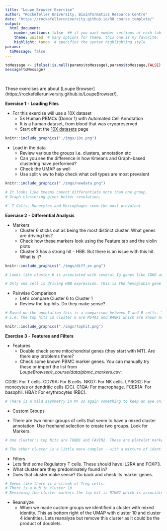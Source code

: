 ```yaml
---
title: "Loupe Browser Exercise"
author: "Rockefeller University, Bioinformatics Resource Centre"
date: "https://rockefelleruniversity.github.io/RU_course_template/"
output: 
  html_document:
    number_sections: false  ## if you want number sections at each table header
    theme: united  # many options for theme, this one is my favorite.
    highlight: tango  # specifies the syntax highlighting style
params:
  toMessage: false    
---
```


```r
toMessage <- ifelse(!is.null(params$toMessage),params$toMessage,FALSE)
message(toMessage)

```


<p>&nbsp;</p>
These exercises are about [Loupe Browser] (https://rockefelleruniversity.github.io/LoupeBrowser/). 

**Exercise 1** - **Loading Files**

- For this exercise will use a 10X dataset
  * 5k Human PBMCs (Donor 1) with Automated Cell Annotation
  * It is a human dataset, from blood that was cryopreserved
  * Start off at the [10X datasets](https://www.10xgenomics.com/datasets/) page

```R
knitr::include_graphics("./imgs/10x.png")
```

- Load in the data
  * Review various the groups i.e. clusters, annotation etc
  * Can you see the difference in how Kmeans and Graph-based clustering have performed?
  * Check the UMAP as well
  * Use split view to help check what cell types are most prevalent
  

```R
knitr::include_graphics("./imgs/newdata.png")
```

```r
# It looks like Kmeans cannot differentiate more than one group.
# Graph clustering gives better resolution.

#  T Cells, Monocytes and Macrophages seem the most prevalent
```

**Exercise 2** - **Differential Analysis**

- Markers
  * Cluster 6 sticks out as being the most distinct cluster. What genes are driving this?
  * Check how these markers look using the Feature tab and the violin plots
  * Cluster 3 has a strong hit - HBB. But there is an issue with this hit. What is it?


```R
knitr::include_graphics("./imgs/diff_ex.png")
```

```r
# Looks like cluster 6 is associated with several Ig genes like IGHD and IGLC2

# Only one cell is driving HBB expression. This is the hemoglobin gene so maybe its a RBC. It is annotated as a hematopoeitic cell, but we can see there are a mixture of cell types annotated in this part of UMAP. 
```

- Pairwise Comparison
  * Let's compare Cluster 6 to Cluster 1
  * Review the top hits. Do they make sense?

```r
# Based on the annotation this is a comparison between T and B cells. The results should reflect this
# i.e. the top hits in cluster 6 are MS4A1 and BANK1 which are known markers of B cells


```

```R
knitr::include_graphics("./imgs/tophit.png")
```

**Exercise 3** - **Features and Filters**

- Features
  * Double check some mitochondrial genes (they start with MT). Are there any problems there?
  * Check some known PBMC marker genes. You can manually try these or import the list from *LoupeBrowser/r_course/data/pbmc_markers.csv*:
  
CD3E: For T cells. 
CD79A: For B cells. 
NKG7: For NK cells. 
LY6C62: For monocytes or dendritic cells (DC). 
C1QA: For macrophage. 
FCER1A: For basophil. 
HBA1: For erythrocytes (RBC). 

```r
# There is a mild asymmetry in MT so again something to keep an eye on, but it doesn't look too bad. 

```

- Custom Groups

* There are two minor groups of cells that seem to have a mixed cluster annotation. Use freehand selection to create two groups. Look for Markers.

```r
# One cluster's top hits are TUBB1 and CAVIN2. These are platelet markers. But the annotation currently says hematopoeitic cell. 

# The other cluster is a little more complex - with a mixture of identities including DC, erythrocytes and rare sub classes of T-cell.

```

- Filters
* Lets find some Regulatory T cells. These should have IL2RA and FOXP3. 
* What cluster are they predominately found in?
* Does that cluster make sense? Go back and check its marker genes.

```r
# Seems like there is a streak of Treg cells.
# There is a hub in cluster 10
# Reviewing the cluster markers the top hit is RTKN2 which is associated with Treg cells. 

```

- Reanalyze
  * When we made custom groups we identified a cluster with mixed identity. This as bottom right of the UMAP with cluster 10 and cluster 4 identities. Lets reanalyze but remove this cluster as it could be the product of doublets. 
  
  
  
  
  
  
  